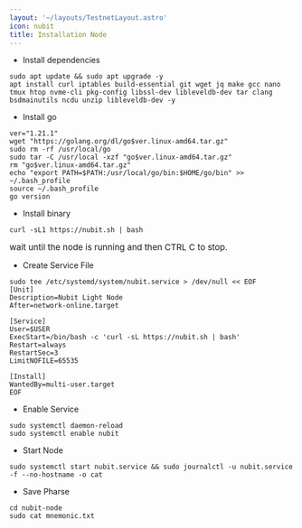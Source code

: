 ```yaml
---
layout: '~/layouts/TestnetLayout.astro'
icon: nubit
title: Installation Node
---
```


- Install dependencies 
```
sudo apt update && sudo apt upgrade -y
apt install curl iptables build-essential git wget jq make gcc nano tmux htop nvme-cli pkg-config libssl-dev libleveldb-dev tar clang bsdmainutils ncdu unzip libleveldb-dev -y
```

- Install go
```
ver="1.21.1"
wget "https://golang.org/dl/go$ver.linux-amd64.tar.gz"
sudo rm -rf /usr/local/go
sudo tar -C /usr/local -xzf "go$ver.linux-amd64.tar.gz"
rm "go$ver.linux-amd64.tar.gz"
echo "export PATH=$PATH:/usr/local/go/bin:$HOME/go/bin" >> ~/.bash_profile
source ~/.bash_profile
go version
```

- Install binary

```
curl -sL1 https://nubit.sh | bash
```
<span style="font-size: 15px;">wait until the node is running and then CTRL C to stop.</span>

- Create Service File 
```
sudo tee /etc/systemd/system/nubit.service > /dev/null << EOF
[Unit]
Description=Nubit Light Node
After=network-online.target

[Service]
User=$USER
ExecStart=/bin/bash -c 'curl -sL https://nubit.sh | bash'
Restart=always
RestartSec=3
LimitNOFILE=65535

[Install]
WantedBy=multi-user.target
EOF
```

- Enable Service
```
sudo systemctl daemon-reload
sudo systemctl enable nubit
```

- Start Node
```
sudo systemctl start nubit.service && sudo journalctl -u nubit.service -f --no-hostname -o cat
```

- Save Pharse
 ```
cd nubit-node
sudo cat mnemonic.txt
 ```